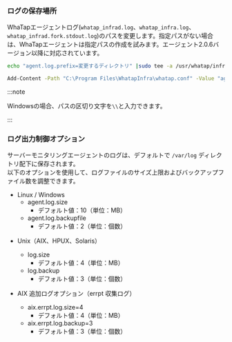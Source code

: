 ### ログの保存場所

WhaTapエージェントログ(`whatap_infrad.log`、`whatap_infra.log`、`whatap_infrad.fork.stdout.log`)のパスを変更します。指定パスがない場合は、WhaTapエージェントは指定パスの作成を試みます。エージェント2.0.6バージョン以降に対応されています。

<Tabs groupId='server-user-script'>
<TabItem value="lxs" label="Linux Shell">

```bash title=SH
echo "agent.log.prefix=変更するディレクトリ" |sudo tee -a /usr/whatap/infra/conf/whatap.conf
```

</TabItem>
<TabItem value="wps" label="Windows Powershell">

```bash title=SH
Add-Content -Path "C:\Program Files\WhatapInfra\whatap.conf" -Value "agent.log.prefix=変更するディレクトリ"
```

</TabItem>
</Tabs>

:::note

Windowsの場合、パスの区切り文字を`\\`と入力できます。

:::

### ログ出力制御オプション

サーバーモニタリングエージェントのログは、デフォルトで `/var/log` ディレクトリ配下に保存されます。  
以下のオプションを使用して、ログファイルのサイズ上限およびバックアップファイル数を調整できます。

<Tabs groupId='server-log-option'>
<TabItem value="linux-windows" label="Linux / Windows">

- Linux / Windows  
    - agent.log.size  
        - デフォルト値：10（単位：MB）  
    - agent.log.backupfile  
        - デフォルト値：2（単位：個数）  

</TabItem>

<TabItem value="unix" label="Unix (AIX, HPUX, Solaris)">

- Unix（AIX、HPUX、Solaris）  
    - log.size  
        - デフォルト値：4（単位：MB）  
    - log.backup  
        - デフォルト値：3（単位：個数）  

- AIX 追加ログオプション（errpt 収集ログ）  
    - aix.errpt.log.size=4  
        - デフォルト値：4（単位：MB）  
    - aix.errpt.log.backup=3  
        - デフォルト値：3（単位：個数）  

</TabItem>
</Tabs>